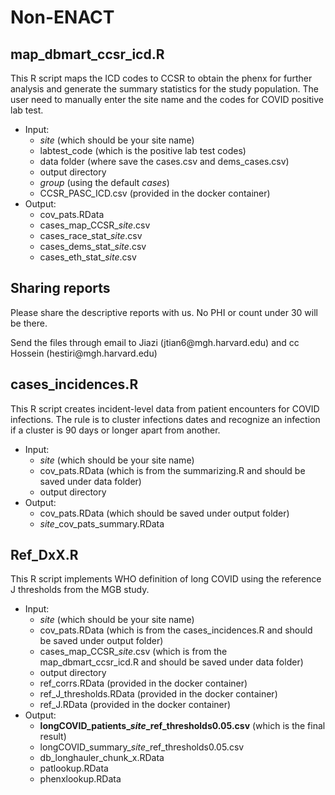 # Non-ENACT {#sec-non_enact_algorithm}

## map_dbmart_ccsr_icd.R

This R script maps the ICD codes to CCSR to obtain the phenx for further analysis and generate the summary statistics for the study population. The user need to manually enter the site name and the codes for COVID positive lab test.

-   Input:
    -   *site* (which should be your site name)
    -   labtest_code (which is the positive lab test codes)
    -   data folder (where save the cases.csv and dems_cases.csv)
    -   output directory
    -   *group* (using the default *cases*)
    -   CCSR_PASC_ICD.csv (provided in the docker container)
-   Output:
    -   cov_pats.RData
    -   cases_map_CCSR\_*site*.csv
    -   cases_race_stat\_*site*.csv
    -   cases_dems_stat\_*site*.csv
    -   cases_eth_stat\_*site*.csv

## Sharing reports

Please share the descriptive reports with us. No PHI or count under 30 will be there.

Send the files through email to Jiazi (jtian6\@mgh.harvard.edu) and cc Hossein (hestiri\@mgh.harvard.edu)

## cases_incidences.R

This R script creates incident-level data from patient encounters for COVID infections. The rule is to cluster infections dates and recognize an infection if a cluster is 90 days or longer apart from another.

-   Input:
    -   *site* (which should be your site name)
    -   cov_pats.RData (which is from the summarizing.R and should be saved under data folder)
    -   output directory
-   Output:
    -   cov_pats.RData (which should be saved under output folder)
    -   *site*\_cov_pats_summary.RData

## Ref_DxX.R

This R script implements WHO definition of long COVID using the reference J thresholds from the MGB study.

-   Input:
    -   *site* (which should be your site name)
    -   cov_pats.RData (which is from the cases_incidences.R and should be saved under output folder)
    -   cases_map_CCSR\_*site*.csv (which is from the map_dbmart_ccsr_icd.R and should be saved under data folder)
    -   output directory
    -   ref_corrs.RData (provided in the docker container)
    -   ref_J_thresholds.RData (provided in the docker container)
    -   ref_J.RData (provided in the docker container)
-   Output:
    -   **longCOVID_patients\_*site*\_ref_thresholds0.05.csv** (which is the final result)
    -   longCOVID_summary\_*site*\_ref_thresholds0.05.csv
    -   db_longhauler_chunk_x.RData
    -   patlookup.RData
    -   phenxlookup.RData

